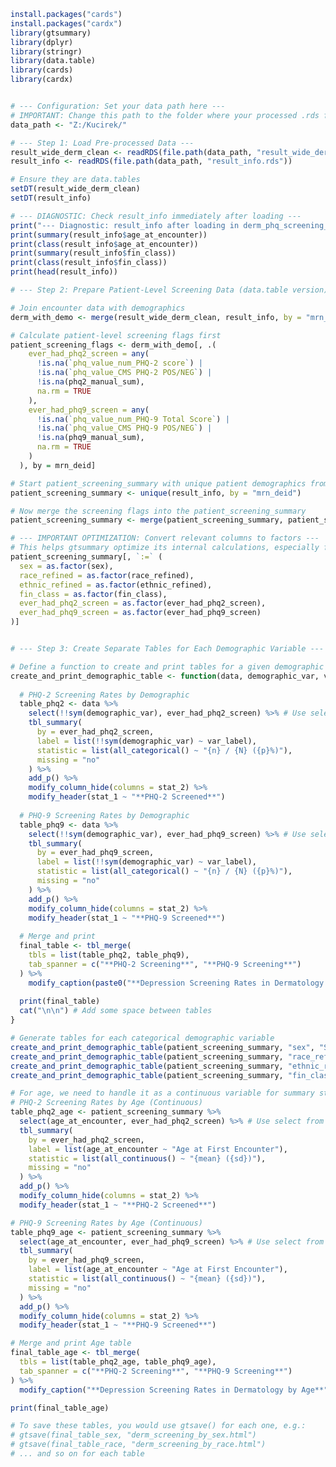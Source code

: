 ```r
install.packages("cards")
install.packages("cardx")
library(gtsummary)
library(dplyr)
library(stringr)
library(data.table)
library(cards)
library(cardx)


# --- Configuration: Set your data path here ---
# IMPORTANT: Change this path to the folder where your processed .rds files are saved.
data_path <- "Z:/Kucirek/"

# --- Step 1: Load Pre-processed Data ---
result_wide_derm_clean <- readRDS(file.path(data_path, "result_wide_derm_clean.rds"))
result_info <- readRDS(file.path(data_path, "result_info.rds"))

# Ensure they are data.tables
setDT(result_wide_derm_clean)
setDT(result_info)

# --- DIAGNOSTIC: Check result_info immediately after loading ---
print("--- Diagnostic: result_info after loading in derm_phq_screening_by_demographics.R ---")
print(summary(result_info$age_at_encounter))
print(class(result_info$age_at_encounter))
print(summary(result_info$fin_class))
print(class(result_info$fin_class))
print(head(result_info))

# --- Step 2: Prepare Patient-Level Screening Data (data.table version) ---

# Join encounter data with demographics
derm_with_demo <- merge(result_wide_derm_clean, result_info, by = "mrn_deid", all.x = TRUE)

# Calculate patient-level screening flags first
patient_screening_flags <- derm_with_demo[, .(
    ever_had_phq2_screen = any(
      !is.na(`phq_value_num_PHQ-2 score`) |
      !is.na(`phq_value_CMS PHQ-2 POS/NEG`) |
      !is.na(phq2_manual_sum),
      na.rm = TRUE
    ),
    ever_had_phq9_screen = any(
      !is.na(`phq_value_num_PHQ-9 Total Score`) |
      !is.na(`phq_value_CMS PHQ-9 POS/NEG`) |
      !is.na(phq9_manual_sum),
      na.rm = TRUE
    )
  ), by = mrn_deid]

# Start patient_screening_summary with unique patient demographics from result_info
patient_screening_summary <- unique(result_info, by = "mrn_deid")

# Now merge the screening flags into the patient_screening_summary
patient_screening_summary <- merge(patient_screening_summary, patient_screening_flags, by = "mrn_deid", all.x = TRUE)

# --- IMPORTANT OPTIMIZATION: Convert relevant columns to factors ---
# This helps gtsummary optimize its internal calculations, especially for p-values.
patient_screening_summary[, `:=` (
  sex = as.factor(sex),
  race_refined = as.factor(race_refined),
  ethnic_refined = as.factor(ethnic_refined),
  fin_class = as.factor(fin_class),
  ever_had_phq2_screen = as.factor(ever_had_phq2_screen),
  ever_had_phq9_screen = as.factor(ever_had_phq9_screen)
)]


# --- Step 3: Create Separate Tables for Each Demographic Variable ---

# Define a function to create and print tables for a given demographic variable
create_and_print_demographic_table <- function(data, demographic_var, var_label) {
  
  # PHQ-2 Screening Rates by Demographic
  table_phq2 <- data %>%
    select(!!sym(demographic_var), ever_had_phq2_screen) %>% # Use select from dplyr
    tbl_summary(
      by = ever_had_phq2_screen,
      label = list(!!sym(demographic_var) ~ var_label),
      statistic = list(all_categorical() ~ "{n} / {N} ({p}%)"),
      missing = "no"
    ) %>%
    add_p() %>%
    modify_column_hide(columns = stat_2) %>%
    modify_header(stat_1 ~ "**PHQ-2 Screened**")
  
  # PHQ-9 Screening Rates by Demographic
  table_phq9 <- data %>%
    select(!!sym(demographic_var), ever_had_phq9_screen) %>% # Use select from dplyr
    tbl_summary(
      by = ever_had_phq9_screen,
      label = list(!!sym(demographic_var) ~ var_label),
      statistic = list(all_categorical() ~ "{n} / {N} ({p}%)"),
      missing = "no"
    ) %>%
    add_p() %>%
    modify_column_hide(columns = stat_2) %>%
    modify_header(stat_1 ~ "**PHQ-9 Screened**")
  
  # Merge and print
  final_table <- tbl_merge(
    tbls = list(table_phq2, table_phq9),
    tab_spanner = c("**PHQ-2 Screening**", "**PHQ-9 Screening**")
  ) %>%
    modify_caption(paste0("**Depression Screening Rates in Dermatology by ", var_label, "**"))
  
  print(final_table)
  cat("\n\n") # Add some space between tables
}

# Generate tables for each categorical demographic variable
create_and_print_demographic_table(patient_screening_summary, "sex", "Sex")
create_and_print_demographic_table(patient_screening_summary, "race_refined", "Race")
create_and_print_demographic_table(patient_screening_summary, "ethnic_refined", "Ethnicity")
create_and_print_demographic_table(patient_screening_summary, "fin_class", "Insurance Class")

# For age, we need to handle it as a continuous variable for summary stats.
# PHQ-2 Screening Rates by Age (Continuous)
table_phq2_age <- patient_screening_summary %>%
  select(age_at_encounter, ever_had_phq2_screen) %>% # Use select from dplyr
  tbl_summary(
    by = ever_had_phq2_screen,
    label = list(age_at_encounter ~ "Age at First Encounter"),
    statistic = list(all_continuous() ~ "{mean} ({sd})"),
    missing = "no"
  ) %>%
  add_p() %>%
  modify_column_hide(columns = stat_2) %>%
  modify_header(stat_1 ~ "**PHQ-2 Screened**")

# PHQ-9 Screening Rates by Age (Continuous)
table_phq9_age <- patient_screening_summary %>%
  select(age_at_encounter, ever_had_phq9_screen) %>% # Use select from dplyr
  tbl_summary(
    by = ever_had_phq9_screen,
    label = list(age_at_encounter ~ "Age at First Encounter"),
    statistic = list(all_continuous() ~ "{mean} ({sd})"),
    missing = "no"
  ) %>%
  add_p() %>%
  modify_column_hide(columns = stat_2) %>%
  modify_header(stat_1 ~ "**PHQ-9 Screened**")

# Merge and print Age table
final_table_age <- tbl_merge(
  tbls = list(table_phq2_age, table_phq9_age),
  tab_spanner = c("**PHQ-2 Screening**", "**PHQ-9 Screening**")
) %>%
  modify_caption("**Depression Screening Rates in Dermatology by Age**")

print(final_table_age)

# To save these tables, you would use gtsave() for each one, e.g.:
# gtsave(final_table_sex, "derm_screening_by_sex.html")
# gtsave(final_table_race, "derm_screening_by_race.html")
# ... and so on for each table
```




